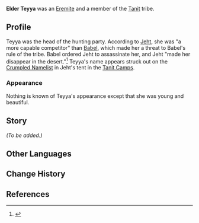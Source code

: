 {{Character Infobox
|type             = Mentioned
|image            = <!-- NPC Teyya.png -->
|realname         = <!-- Optional, if different from in-game name -->
|deceased         = Killed by [[Jeht]] on [[Babel]]'s orders
|region           = Sumeru

|affiliation      = The Eremites
|title            =

|ancestry         = Tanit
|father           = 
|mother           = 
|spouse           = 
|sibling          = 
|child            = 
|relative         = 

|voiceEN          = 
|voiceCN          = 
|voiceJP          = 
|voiceKR          = 
|dialoguereward   = 
}}
'''Elder Teyya''' was an [[The Eremites|Eremite]] and a member of the [[Tanit]] tribe. 

==Profile==
Teyya was the head of the hunting party. According to [[Jeht]], she was "a more capable competitor" than [[Babel]], which made her a threat to Babel's rule of the tribe. Babel ordered Jeht to assassinate her, and Jeht "made her disappear in the desert."<ref>{{Ref/Quest|For Her Judgment Reaches to the Skies...}}</ref> Teyya's name appears struck out on the [[Crumpled Namelist]] in Jeht's tent in the [[Tanit Camps]].

===Appearance===
Nothing is known of Teyya's appearance except that she was young and beautiful.

==Story==
''(To be added.)''
<!--
==Trivia==
-->
<!-- 
Unhide if a Note is used on the page. (See Asase Hibiki's page for an example usage.)
==Notes==
{{Reflist|note=1}}
-->
==Other Languages==
{{Other Languages
|default_hidden = 1
|en      = Teyya
|zhs     = 忒雅
|zhs_rm  = Tèyǎ
|zht     = 忒雅
|zht_rm  = Tèyǎ
|ja      = テイヤ
|ja_rm   = Teiya
|ko      = 테야
|es      = Teyya
|fr      = Teyya
|ru      = Тейя
|th      = Teyya
|vi      = Teyya
|de      = Teyya
|id      = Teyya
|pt      = Teyya
|tr      = Teyya
|it      = Teyya
}}

==Change History==
{{Change History|introduced=3.4}}

==References==
{{Reflist}}